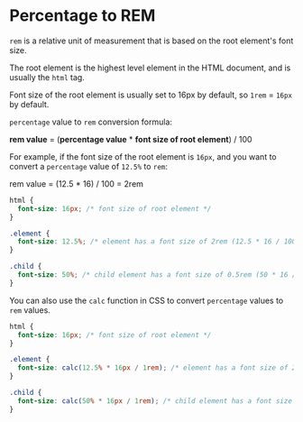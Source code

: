 # Percentage to REM

`rem` is a relative unit of measurement that is based on the root element's font size. 

The root element is the highest level element in the HTML document, and is usually the `html` tag. 

Font size of the root element is usually set to 16px by default, so `1rem` = `16px` by default.

`percentage` value to `rem` conversion formula:

**rem value** = (**percentage value** * **font size of root element**) / 100

For example, if the font size of the root element is `16px`, and you want to convert a `percentage` value of `12.5%` to `rem`:

rem value = (12.5 * 16) / 100 = 2rem


```css {{ title: 'CSS Style Sheet' }}
html {
  font-size: 16px; /* font size of root element */
}

.element {
  font-size: 12.5%; /* element has a font size of 2rem (12.5 * 16 / 100) */
}

.child {
  font-size: 50%; /* child element has a font size of 0.5rem (50 * 16 / 100) */
}
```

You can also use the `calc` function in CSS to convert `percentage` values to `rem` values.

```css {{ title: 'CSS Style Sheet with calc function' }}
html {
  font-size: 16px; /* font size of root element */
}

.element {
  font-size: calc(12.5% * 16px / 1rem); /* element has a font size of 2rem (12.5 * 16 / 100) */
}

.child {
  font-size: calc(50% * 16px / 1rem); /* child element has a font size of 0.5rem (50 * 16 / 100) */
}

```




